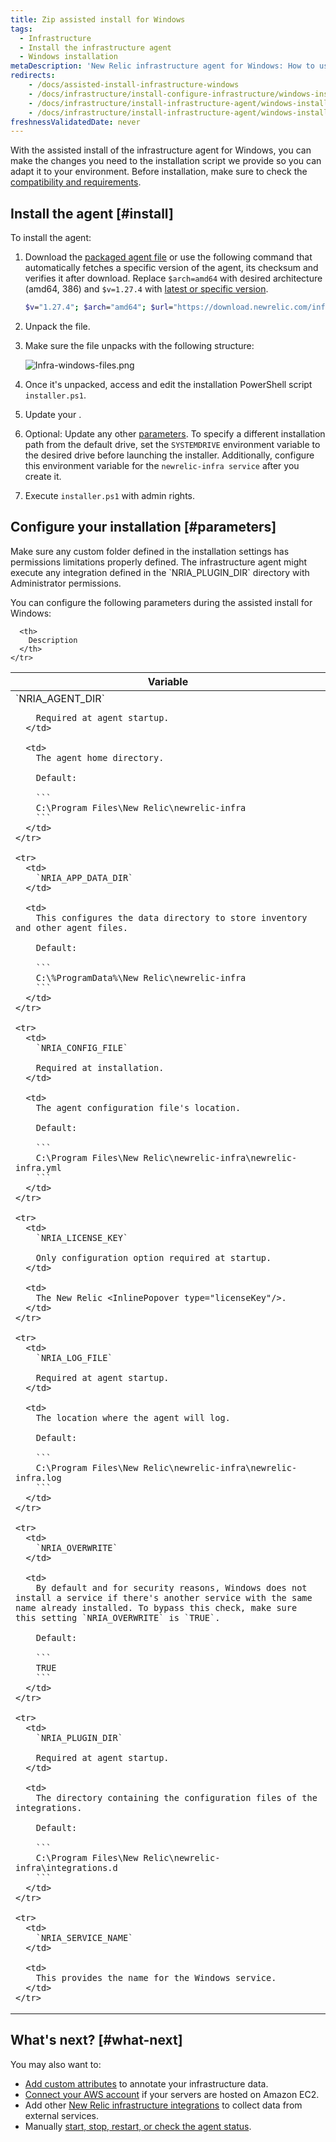 ```yaml
---
title: Zip assisted install for Windows
tags:
  - Infrastructure
  - Install the infrastructure agent
  - Windows installation
metaDescription: 'New Relic infrastructure agent for Windows: How to use the assisted install script so you can adapt it to your environment.'
redirects:
    - /docs/assisted-install-infrastructure-windows
    - /docs/infrastructure/install-configure-infrastructure/windows-installation/assisted-install-infrastructure-windows
    - /docs/infrastructure/install-infrastructure-agent/windows-installation/zip-assisted-install-infrastructure-agent-windows
    - /docs/infrastructure/install-infrastructure-agent/windows-installation/zip-assisted-install-infrastructure-agent-windows
freshnessValidatedDate: never
---
```


With the assisted install of the infrastructure agent for Windows, you can make the changes you need to the installation script we provide so you can adapt it to your environment. Before installation, make sure to check the [compatibility and requirements](/docs/infrastructure/new-relic-infrastructure/getting-started/compatibility-requirements-new-relic-infrastructure).

## Install the agent [#install]

To install the agent:

1. Download the [packaged agent file](https://download.newrelic.com/infrastructure_agent/binaries/windows/) or use the following command that automatically fetches a specific version of the agent, its checksum and verifies it after download. Replace `$arch=amd64` with desired architecture (amd64, 386) and `$v=1.27.4` with [latest or specific version](https://github.com/newrelic/infrastructure-agent/releases/latest).

   ```sh
   $v="1.27.4"; $arch="amd64"; $url="https://download.newrelic.com/infrastructure_agent/binaries/windows/$arch/newrelic-infra-$arch.$v.zip";@("$url", "$url.sum") | ForEach-Object { Invoke-WebRequest -Uri $_ -OutFile $_.Split('/')[-1] }; write-host 'Checksum:' $(If (Select-String -Path "$url.sum".Split('/')[-1] -Pattern (Get-FileHash $url.Split('/')[-1]).Hash -Quiet) {"Ok"} Else {"Fail"})
   ```
2. Unpack the file.
3. Make sure the file unpacks with the following structure:

   <img
     title="Infra-windows-files.png"
     alt="Infra-windows-files.png"
     src="/images/infrastructure_diagram_infra-agent-windows-folder-structure.webp"
   />
4. Once it's unpacked, access and edit the installation PowerShell script `installer.ps1`.
5. Update your <InlinePopover type="licenseKey"/>.
6. Optional: Update any other [parameters](#parameters). To specify a different installation path from the default drive, set the `SYSTEMDRIVE` environment variable to the desired drive before launching the installer. Additionally, configure this environment variable for the `newrelic-infra service` after you create it.
7. Execute `installer.ps1` with admin rights.

<InstallFeedback/>

## Configure your installation [#parameters]

<Callout variant="important">
  Make sure any custom folder defined in the installation settings has permissions limitations properly defined. The infrastructure agent might execute any integration defined in the `NRIA_PLUGIN_DIR` directory with Administrator permissions.
</Callout>

You can configure the following parameters during the assisted install for Windows:

<table>
  <thead>
    <tr>
      <th style={{ width: "250px" }}>
        Variable
      </th>

      <th>
        Description
      </th>
    </tr>
  </thead>

  <tbody>
    <tr>
      <td>
        `NRIA_AGENT_DIR`

        Required at agent startup.
      </td>

      <td>
        The agent home directory.

        Default:

        ```
        C:\Program Files\New Relic\newrelic-infra
        ```
      </td>
    </tr>

    <tr>
      <td>
        `NRIA_APP_DATA_DIR`
      </td>

      <td>
        This configures the data directory to store inventory and other agent files.

        Default:

        ```
        C:\%ProgramData%\New Relic\newrelic-infra
        ```
      </td>
    </tr>

    <tr>
      <td>
        `NRIA_CONFIG_FILE`

        Required at installation.
      </td>

      <td>
        The agent configuration file's location.

        Default:

        ```
        C:\Program Files\New Relic\newrelic-infra\newrelic-infra.yml
        ```
      </td>
    </tr>

    <tr>
      <td>
        `NRIA_LICENSE_KEY`

        Only configuration option required at startup.
      </td>

      <td>
        The New Relic <InlinePopover type="licenseKey"/>.
      </td>
    </tr>

    <tr>
      <td>
        `NRIA_LOG_FILE`

        Required at agent startup.
      </td>

      <td>
        The location where the agent will log.

        Default:

        ```
        C:\Program Files\New Relic\newrelic-infra\newrelic-infra.log
        ```
      </td>
    </tr>

    <tr>
      <td>
        `NRIA_OVERWRITE`
      </td>

      <td>
        By default and for security reasons, Windows does not install a service if there's another service with the same name already installed. To bypass this check, make sure this setting `NRIA_OVERWRITE` is `TRUE`.

        Default:

        ```
        TRUE
        ```
      </td>
    </tr>

    <tr>
      <td>
        `NRIA_PLUGIN_DIR`

        Required at agent startup.
      </td>

      <td>
        The directory containing the configuration files of the integrations.

        Default:

        ```
        C:\Program Files\New Relic\newrelic-infra\integrations.d
        ```
      </td>
    </tr>

    <tr>
      <td>
        `NRIA_SERVICE_NAME`
      </td>

      <td>
        This provides the name for the Windows service.
      </td>
    </tr>
  </tbody>
</table>

## What's next? [#what-next]

You may also want to:

* [Add custom attributes](/docs/Infrastructure-configure-your-agent#conf-custom_attributes) to annotate your infrastructure data.
* [Connect your AWS account](/docs/infrastructure-amazon-aws-ec2-integration#connect) if your servers are hosted on Amazon EC2.
* Add other [New Relic infrastructure integrations](/docs/infrastructure/introduction-infra-monitoring) to collect data from external services.
* Manually [start, stop, restart, or check the agent status](/docs/infrastructure-start-stop-restart-check-agent-status#linux).
